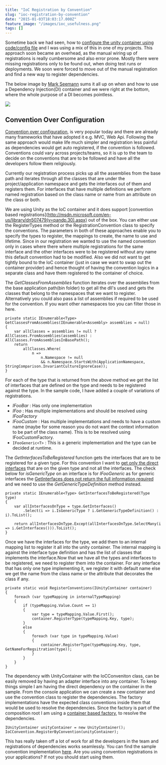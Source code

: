 ```yaml
---
title: "IoC Registration by Convention"
slug: "ioc-registration-by-convention"
date: "2015-01-03T18:03:17.000Z"
feature_image: "/images/ioc_usefulness.png"
tags: []
---
```


Sometime back we had seen, how to [configure the unity container using code/config file](__GHOST_URL__/blog/configuring-unity-container-comparing-code-and-xml-configuration-side-by-side/) and I was using a mix of this in one of my projects. This approach soon became an overhead, as the manual wiring up of registrations is really cumbersome and also error prone. Mostly there were missing registrations only to be found out, when doing test runs or deployments. We soon were forced to move out of the manual registration and find a new way to register dependencies.

The below image by [Mark Seemann](https://twitter.com/ploeh) sums it all up on when and how to use a Dependency Injection(DI) container and we were right at the bottom, where the whole purpose of a DI becomes pointless.

[![](/images/ioc_usefulness.png)](http://bit.ly/1zLiq6p)

Convention Over Configuration
-----------------------------

[Convention over configuration](http://en.wikipedia.org/wiki/Convention_over_configuration), is very popular today and there are already many frameworks that have adopted it e.g. MVC, Web Api. Following the same approach would make life much simpler and registration less painful as dependencies would get auto registered, if the convention is followed. Conventions could vary across projects/teams, so it is up to the team to decide on the conventions that are to be followed and have all the developers follow them religiously.

Currently our registration process picks up all the assemblies from the base path and iterates through all the classes that are under the project/application namespace and gets the interfaces out of them and registers them. For interfaces that have multiple definitions we perform named registration based on the class name or name from an attribute on the class or both.

We are using Unity as the IoC container and it does support \[convention based registrations\](http://msdn.microsoft.com/en-us/library/dn507479(v=pandp.30).aspx) out of the box. You can either use the RegisterTypes method or the RegistrationConvention class to specify the conventions. The parameters in both of these approaches enable you to specify the types to register, the mappings to create, the name to use and lifetime. Since in our registration we wanted to use the named convention only in cases where there where multiple registrations for the same interface and the other interfaces were to be registered without any name this default convention had to be modified. Also we did not want to get tightly bound to the IoC container (just in case we want to swap out the container provider) and hence thought of having the convention logics in a separate class and have them registered to the container of choice.

The _GetClassesFromAssemblies_ function iterates over the assemblies from the base application path(bin folder) to get all the dll's used and gets the classes that belong to the namespaces that we want to register. Alternatively you could also pass a list of assemblies if required to be used for the convention. If you want other namespaces too you can filter those in here.

    private static IEnumerable<Type> GetClassesFromAssemblies(IEnumerable<Assembly> assemblies = null)
    {
        var allClasses = assemblies != null ? AllClasses.FromAssemblies(assemblies) : AllClasses.FromAssembliesInBasePath();
        return
            allClasses.Where(
                n =>
                    n.Namespace != null
                    && n.Namespace.StartsWith(ApplicationNamespace, StringComparison.InvariantCultureIgnoreCase));
    }
    

For each of the type that is returned from the above method we get the list of interfaces that are defined on the type and needs to be registered against the type. In the sample code, I have added a couple of variations of registrations.

*   _IFooBar_ : Has only one implementation
*   _IFoo_ : Has multiple implementations and should be resolved using _IFooFactory_
*   _IFooCustom_ : Has multiple implementations and needs to have a custom name (maybe for some reason you do not want the context information to be part of the class name). This is to be resolved using IFooCustomFactory.
*   `IFooGeneric<T>` : This is a generic implementation and the type can be decided at runtime.

The _GetInterfacesToBeRegistered_ function gets the interfaces that are to be registered for a given type. For this convention I want to [get only the direct interfaces](http://stackoverflow.com/questions/5318685/get-only-direct-interface-instead-of-all) that are on the given type and not all the interfaces. The check below for _isGenericType_ on an interface is for _IFooGeneric_ as for generic interfaces the [GetInterfaces does not return the full information required](http://stackoverflow.com/questions/3117090/getinterfaces-returns-generic-interface-type-with-fullname-null) and we need to use the _GetGenericTypeDefinition_ method instead.

    private static IEnumerable<Type> GetInterfacesToBeRegistered(Type type)
    {
        var allInterfacesOnType = type.GetInterfaces()
            .Select(i => i.IsGenericType ? i.GetGenericTypeDefinition() : i).ToList();
    
        return allInterfacesOnType.Except(allInterfacesOnType.SelectMany(i => i.GetInterfaces())).ToList();
    }
    

Once we have the interfaces for the type, we add them to an internal mapping list to register it all into the unity container. The internal mapping is against the interface type definition and has the list of classes that implements the interface.Now that we have all the types and interfaces to be registered, we need to register them into the container. For any interface that has only one type implementing it, we register it with default name else we get the name from the class name or the attribute that decorates the class if any.

    private static void RegisterConventions(IUnityContainer container)
    {
        foreach (var typeMapping in internalTypeMapping)
        {
            if (typeMapping.Value.Count == 1)
            {
                var type = typeMapping.Value.First();
                container.RegisterType(typeMapping.Key, type);
            }
            else
            {
                foreach (var type in typeMapping.Value)
                {
                    container.RegisterType(typeMapping.Key, type, GetNameForRegsitration(type));
                }
            }
        }
    }
    

The dependency with UnityContainer with the IoCConveniton class, can be easily removed by having an adapter interface into any container. To keep things simple I am having the direct dependency on the container in the sample. From the console application we can create a new container and use the convention class to register the dependencies. The factory implementations have the expected class conventions inside them that would be used to resolve the dependencies. Since the factory is part of the composition root I am using a [container based factory](http://blog.ploeh.dk/2012/03/15/ImplementinganAbstractFactory/), to resolve the dependencies.

    IUnityContainer unityContainer = new UnityContainer();
    IoCConvention.RegisterByConvention(unityContainer);
    

This has really taken off a lot of work for all the developers in the team and registrations of dependencies works seamlessly. You can find the sample convention implementation [here](https://github.com/rahulpnath/Blog/tree/master/IocConventionRegistration). Are you using convention registrations in your applications? If not you should start using them.